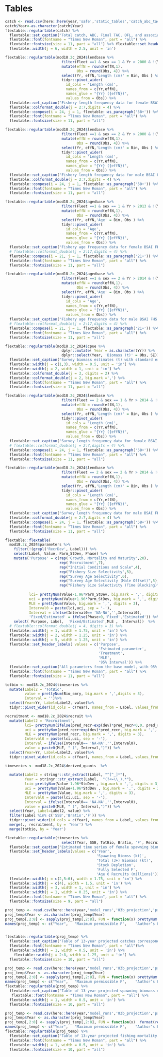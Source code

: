 \newpage

# Tables

```r
catch <- read.csv(here::here(year,'safe','static_tables','catch_abc_tac_ofl_mgmt.csv'))
catch$Year<-as.character(catch$Year)
flextable::regulartable(catch) %>%
  flextable::set_caption("Total catch, ABC, Final TAC, OFL, and associated management measures for BSAI FHS since 2007. The Total column are the catches used in the assessment and projection model. Catch at age and length are provided in separate tables. Catch Accounting System via AKFIN database.")%>%
  flextable::font(fontname = "Times New Roman", part = "all") %>%
  flextable::fontsize(size = 11, part = "all") %>% flextable::set_header_labels( values = c('Year',  'Total Catch (t)',    'ABC',  'TAC',  'OFL','Management Measures')) %>%
  flextable::width(j = 6, width = 2.5, unit = 'in') 
```

\pagebreak

```r
flextable::regulartable(mod18.2c_2024$lendbase %>%
                          filter(Fleet ==1 & sex == 1 & Yr > 2000 & !(Yr %in% unique(mod18.2c_2024$ghostlendbase$Yr[mod18.2c_2024$ghostlendbase$Fleet==1]))) %>%
                          mutate(effN = round(effN,1),
                                 Obs = round(Obs, 4)) %>%
                          select(Yr, effN,'Length (cm)' = Bin, Obs ) %>%  
                          tidyr::pivot_wider(
                            id_cols = 'Length (cm)',
                            names_from = c(Yr,effN),
                            names_glue = "{Yr} ({effN})",
                            values_from = Obs)) %>%
  flextable::set_caption("Fishery length frequency data for female BSAI FHS since 2000 used in the model. Input sample sizes are in parentheses.") %>%
  flextable::colformat_double(j = 2:7,digits = 4) %>%
  flextable::compose(i = 24, j = 1, flextable::as_paragraph('58+')) %>%
  flextable::font(fontname = "Times New Roman", part = "all") %>%
  flextable::fontsize(size = 11, part = "all")

```

\pagebreak

```r
flextable::regulartable(mod18.2c_2024$lendbase %>%
                          filter(Fleet ==1 & sex == 2 & Yr > 2000 & !(Yr %in% unique(mod18.2c_2024$ghostlendbase$Yr[mod18.2c_2024$ghostlendbase$Fleet==1]))) %>%
                          mutate(effN = round(effN,1),
                                 Obs = round(Obs, 4)) %>%
                          select(Yr, effN,'Length (cm)' = Bin, Obs ) %>%  
                          tidyr::pivot_wider(
                            id_cols = 'Length (cm)',
                            names_from = c(Yr,effN),
                            names_glue = "{Yr} ({effN})",
                            values_from = Obs)) %>%
  flextable::set_caption("Fishery length frequency data for male BSAI FHS since 2000 used in the model. Input sample sizes are in parentheses.") %>%
  flextable::colformat_double(j = 2:7,digits = 4) %>%
  flextable::compose(i = 24, j = 1, flextable::as_paragraph('58+')) %>%
  flextable::font(fontname = "Times New Roman", part = "all") %>%
  flextable::fontsize(size = 11, part = "all")

```

\pagebreak

```r
flextable::regulartable(mod18.2c_2024$agedbase %>%
                          filter(Fleet ==1 & sex == 1 & Yr > 2013 & !(Yr %in% unique(mod18.2c_2024$ghostagedbase$Yr[mod18.2c_2024$ghostagedbase$Fleet==1]))) %>%
                          mutate(effN = round(effN,1),
                                 Obs = round(Obs, 4)) %>%
                          select(Yr, effN,'Age' = Bin, Obs ) %>%  
                          tidyr::pivot_wider(
                            id_cols = 'Age',
                            names_from = c(Yr,effN),
                            names_glue = "{Yr} ({effN})",
                            values_from = Obs)) %>%
  flextable::set_caption("Fishery age frequency data for female BSAI FHS in last ten years used in the model. Input sample sizes are in parentheses.") %>%
  # flextable::colformat_double(j = 2:17,digits = 4) %>%
  flextable::compose(i = 21, j = 1, flextable::as_paragraph('21+')) %>%
  flextable::font(fontname = "Times New Roman", part = "all") %>%
  flextable::fontsize(size = 11, part = "all")

```
\pagebreak

```r
flextable::regulartable(mod18.2c_2024$agedbase %>%
                          filter(Fleet ==1 & sex == 2 & Yr > 2014 & !(Yr %in% unique(mod18.2c_2024$ghostagedbase$Yr[mod18.2c_2024$ghostagedbase$Fleet==1]))) %>%
                          mutate(effN = round(effN,1),
                                 Obs = round(Obs, 4)) %>%
                          select(Yr, effN,'Age' = Bin, Obs ) %>%  
                          tidyr::pivot_wider(
                            id_cols = 'Age',
                            names_from = c(Yr,effN),
                            names_glue = "{Yr} ({effN})",
                            values_from = Obs)) %>%
  flextable::set_caption("Fishery age frequency data for male BSAI FHS in last ten years used in the model. Input sample sizes are in parentheses.") %>%
  # flextable::colformat_double(j = 2:17,digits = 4) %>%
  flextable::compose(i = 21, j = 1, flextable::as_paragraph('21+')) %>%
  flextable::font(fontname = "Times New Roman", part = "all") %>%
  flextable::fontsize(size = 11, part = "all")
```

\pagebreak

```r
flextable::regulartable(mod18.2c_2024$cpue %>%
                          dplyr::mutate( Year = as.character(Yr)) %>%
                          dplyr::select(Year, 'Biomass (t)' = Obs, SE)) %>%
  flextable::set_caption("Survey biomass estimates (t) with standard error (SE) for BSAI FHS.") %>%
  flextable::width(j = c(1,3), width = 0.5, unit = 'in') %>%
  flextable::width(j = 2, width = 1, unit = 'in') %>%
  flextable::colformat_double(j = 3, digits = 2) %>%
  flextable::colformat_double(j = 2, big.mark =',') %>%
  flextable::font(fontname = "Times New Roman", part = "all") %>%
  flextable::fontsize(size = 11, part = "all")
```

\pagebreak

```r
flextable::regulartable(mod18.2c_2024$lendbase %>%
                          filter(Fleet == 2 & sex == 1 & Yr > 2014 & !(Yr %in% unique(mod18.2c_2024$ghostlendbase$Yr[mod18.2c_2024$ghostlendbase$Fleet==2]))) %>%
                          mutate(effN = round(effN,1),
                                 Obs = round(Obs, 4)) %>%
                          select(Yr, effN,'Length (cm)' = Bin, Obs ) %>%  
                          tidyr::pivot_wider(
                            id_cols = 'Length (cm)',
                            names_from = c(Yr,effN),
                            names_glue = "{Yr} ({effN})",
                            values_from = Obs)) %>%
  flextable::set_caption("Survey length frequency data for female BSAI FHS for last ten years used in the model. Input sample sizes are in parentheses.") %>%
  # flextable::colformat_double(j = 2:7,digits = 4) %>%
  flextable::compose(i = 24, j = 1, flextable::as_paragraph('58+')) %>%
  flextable::font(fontname = "Times New Roman", part = "all") %>%
  flextable::fontsize(size = 11, part = "all")

```

\pagebreak


```r
flextable::regulartable(mod18.2c_2024$lendbase %>%
                          filter(Fleet == 2 & sex == 2 & Yr > 2014 & !(Yr %in% unique(mod18.2c_2024$ghostlendbase$Yr[mod18.2c_2024$ghostlendbase$Fleet==2]))) %>%
                          mutate(effN = round(effN,1),
                                 Obs = round(Obs, 4)) %>%
                          select(Yr, effN,'Length (cm)' = Bin, Obs ) %>%  
                          tidyr::pivot_wider(
                            id_cols = 'Length (cm)',
                            names_from = c(Yr,effN),
                            names_glue = "{Yr} ({effN})",
                            values_from = Obs)) %>%
  flextable::set_caption("Survey length frequency data for male BSAI FHS for last ten years used in the model. Input sample sizes are in parentheses.") %>%
  flextable::colformat_double(j = 2:7,digits = 4) %>%
  flextable::compose(i = 24, j = 1, flextable::as_paragraph('58+')) %>%
  flextable::font(fontname = "Times New Roman", part = "all") %>%
  flextable::fontsize(size = 11, part = "all")

```

\pagebreak

```r

flextable::flextable(
  mod18.2c_2024$parameters %>%
    filter(!(grepl('RecrDev', Label))) %>%
    select(Label, Value, Parm_StDev, Phase) %>%
    mutate('Purpose' = c(rep('Growth, Mortality and Maturity',20),
                         rep('Recruitment',7),
                         rep("Initial Conditions and Scale",4),
                         rep("Fishery Size Selectivity",5),
                         rep("Survey Age Selectivity",6),
                         rep("Survey Age Selectivity (Male Offset)",5),
                         rep("Fishery Size Selectivity (Time Blocking)",4)),
           
           lci= prettyNum(Value-1.96*Parm_StDev, big.mark = ',', digits = 3),
           uci = prettyNum(Value+1.96*Parm_StDev, big.mark = ',', digits = 3),
           MLE = prettyNum(Value, big.mark = ',', digits = 3),
           Interval0 = paste(lci,uci, sep = '-'),
           Interval = ifelse(Interval0== 'NA-NA','',Interval0),
           'Fixed/Estimated' = ifelse(Phase<0,'Fixed','Estimated')) %>%
    select( Purpose, Label,  'Fixed/Estimated',MLE ,  Interval))  %>%
  # flextable::colformat_double(j = 4, digits = 3) %>%
  flextable::width(j = 1, width = 1.75, unit = 'in') %>%
  flextable::width(j = 2, width = 1.25, unit = 'in') %>%
  flextable::width(j = 5, width = 1.25, unit = 'in') %>%
  flextable::set_header_labels( values = c('Purpose',
                                           'Estimated parameter',
                                           'Treatment',
                                           'MLE',
                                           '95% Interval')) %>%
  flextable::set_caption("All parameters from the base model, with 95% credible intervals.") %>%
  flextable::font(fontname = "Times New Roman", part = "all") %>%
  flextable::fontsize(size = 11, part = "all")
```

\pagebreak


```r

totbio <- mod18.2c_2024$timeseries %>%
  mutate(Label2 = 'TotBio',
         value = prettyNum(Bio_smry, big.mark = ',',digits = 3),
         Interval = '')%>%
  select(Year=Yr, Label=Label2, value)%>%
  tidyr::pivot_wider(id_cols = c(Year), names_from = Label, values_from = value)

recruitment <- mod18.2c_2024$recruit %>%
  mutate(Label2 = 'Recruitment',
         lci= prettyNum(ifelse(pred_recr-exp(dev)*pred_recr<0,0, pred_recr-exp(dev)*pred_recr), big.mark = ',', digits = 3),
         uci = prettyNum(pred_recr+exp(dev)*pred_recr, big.mark = ',', digits = 3),
         MLE = prettyNum(pred_recr, big.mark = ',', digits = 3),
         Interval0 = paste(lci,uci, sep = '-'),
         Interval = ifelse(Interval0== 'NA-NA','',Interval0),
         value = paste0(MLE, " (", Interval,")")) %>%
  select(Year=Yr, Label=Label2, value)%>%
  tidyr::pivot_wider(id_cols = c(Year), names_from = Label, values_from = value)

timeseries <- mod18.2c_2024$derived_quants  %>%
  
  mutate(Label2 = stringr::str_extract(Label, "^[^_]*"),
         Year = stringr::str_extract(Label,  "(?<=\\_).*"),
         lci= prettyNum(Value-1.96*StdDev , big.mark = ',', digits = 3),
         uci = prettyNum(Value+1.96*StdDev , big.mark = ',', digits = 3),
         MLE = prettyNum(Value, big.mark = ',', digits = 3),
         Interval0 = paste(lci,uci, sep = '-'),
         Interval = ifelse(Interval0== 'NA-NA','',Interval0),
         value = paste0(MLE, " (", Interval,")")) %>%
  select(Year, Label=Label2, value) %>%
  filter(Label %in% c('SSB','Bratio','F')) %>%
  tidyr::pivot_wider(id_cols = c(Year), names_from = Label, values_from = value) %>%
  merge(., recruitment, by = 'Year') %>%
  merge(totbio, by = 'Year')

flextable::regulartable(timeseries %>%
                          select(Year, SSB, TotBio, Bratio, 'F', Recruitment)) %>%
  flextable::set_caption("Estimated time series of female spawning biomass, total biomass,  fully-selected fishing mortality rate, age 0 Recruitment, for BSAI FHS. Values shown are the median and 95% confidence intervals (parentheses); these are not available for total biomass. The average number of recruits from 1977-present is 1.02 million.") %>%
  flextable::set_header_labels(values = c('Year',
                                          'Spawning Biomss (kt)',
                                          'Total (3+) Biomass (kt)',
                                          'Stock Depletion',
                                          'Fully Selected F',
                                          'Age 0 Recruits (millions)')) %>%
  flextable::width(j = c(2,5:6), width = 1.75, unit = 'in') %>%
  flextable::width(j = c(4), width = 1.5, unit = 'in') %>%
  flextable::width(j = 3, width = 1, unit = 'in') %>%
  flextable::width(j = 1, width = 0.25, unit = 'in') %>%
  flextable::font(fontname = "Times New Roman", part = "all") %>%
  flextable::fontsize(size = 9, part = "all")
```
\pagebreak

```r
proj_temp <- read.csv(here::here(year,'model_runs','03b_projection','proj_CMean.csv'))
proj_temp$Year <- as.character(proj_temp$Year)
proj_temp[,2:8] <- sapply(proj_temp[,2:8], FUN = function(x) prettyNum(round(x),big.mark = ','))
names(proj_temp) <- c("Year",	"Maximum permissible F",	"Author’s F* (pre-specified catch)",	"Half maximum F",	"5-year average F",	"No fishing",	"Overfished",	"Approaching overfished")


flextable::regulartable(proj_temp) %>%
  flextable::set_caption("Table of 13-year projected catches corresponding to the alternative harvest scenarios, using stochastic methods if possible (mean values or other statistics may be shown in the case of stochastic recruitment scenarios). This set of projections encompasses six harvest scenarios designed to satisfy the requirements of Amendment 56, the National Environmental Protection Act, and the Magnuson-Stevens Fishery Conservation and Management Act (MSFCMA). For a description of scenarios see Projections and Harvest Alternatives. All units in t.") %>%
  flextable::font(fontname = "Times New Roman", part = "all")%>%
  flextable::width(j = 1, width = 0.5, unit = 'in') %>%
    flextable::width(j = 2:8, width = 1.25, unit = 'in') %>%
  flextable::fontsize(size = 10, part = "all")
```

\pagebreak

```r
proj_temp <- read.csv(here::here(year,'model_runs','03b_projection','proj_SSBMean.csv'))
proj_temp$Year <- as.character(proj_temp$Year)
proj_temp[,2:8] <- sapply(proj_temp[,2:8], FUN = function(x) prettyNum(round(x),big.mark = ','))
names(proj_temp) <- c("Year",	"Maximum permissible F",	"Author’s F* (pre-specified catch)",	"Half maximum F",	"5-year average F",	"No fishing",	"Overfished",	"Approaching overfished")
flextable::regulartable(proj_temp) %>%
  flextable::set_caption("Table of 13-year projected spawning biomass corresponding to the alternative harvest scenarios, using stochastic methods if possible (mean values or other statistics may be shown in the case of stochastic recruitment scenarios). This set of projections encompasses six harvest scenarios designed to satisfy the requirements of Amendment 56, the National Environmental Protection Act, and the Magnuson-Stevens Fishery Conservation and Management Act (MSFCMA). For a description of scenarios see Projections and Harvest Alternatives. All units in t.")%>%
   flextable::font(fontname = "Times New Roman", part = "all") %>%
  flextable::width(j = 1, width = 0.5, unit = 'in') %>%
  flextable::fontsize(size = 10, part = "all")
```

\pagebreak

```r
proj_temp <- read.csv(here::here(year,'model_runs','03b_projection','proj_F_mean.csv'))
proj_temp$Year <- as.character(proj_temp$Year)
proj_temp[,2:8] <- sapply(proj_temp[,2:8], FUN = function(x)  format(round(as.numeric(x), 2), nsmall = 3))
names(proj_temp) <- c("Year",	"Maximum permissible F",	"Author’s F* (pre-specified catch)",	"Half maximum F",	"5-year average F",	"No fishing",	"Overfished",	"Approaching overfished")
flextable::regulartable(proj_temp) %>%
  flextable::set_caption("Table of 13-year projected fishing mortality rates corresponding to the alternative harvest scenarios, using stochastic methods if possible (mean values or other statistics may be shown in the case of stochastic recruitment scenarios). This set of projections encompasses six harvest scenarios designed to satisfy the requirements of Amendment 56, the National Environmental Protection Act, and the Magnuson-Stevens Fishery Conservation and Management Act (MSFCMA). For a description of scenarios see Projections and Harvest Alternatives. All units in t.")%>%
  flextable::font(fontname = "Times New Roman", part = "all") %>%
  flextable::width(j = 1, width = 0.5, unit = 'in') %>%
  flextable::fontsize(size = 10, part = "all")
```


